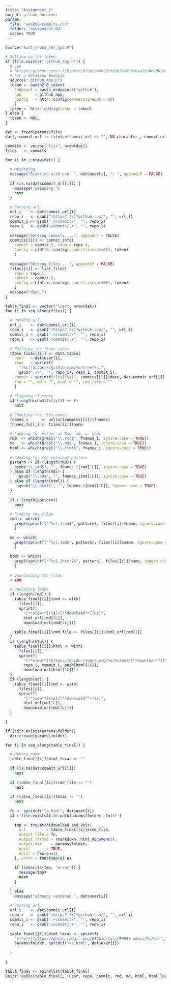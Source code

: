 ```yaml
---
title: "Assignment 2"
output: github_document
params:
  file: "week06-commits.csv"
  folder: "assignment-02"
  cache: TRUE
---
```


```r
source("list_cross_ref_api.R")
```

```r
# Setting up the token
if (file.exists(".github_app.R")) {
  # See
  # https://github.com/r-lib/httr/blob/cb4e20c9e0b38c0c020a8756db8db7a882288eaf/demo/oauth2-github.r
  # For a detailed example
  source(".github_app.R")
  token <- oauth2.0_token(
    endpoint = oauth_endpoints("github"),
    app      = github_app,
    config   = httr::config(connecttimeout = 60)
    )
  token <- httr::config(token = token)
} else {
  token <- NULL
}
```


```r
dat <- fread(params$file)
dat[, commit_url := fifelse(commit_url == "", NA_character_, commit_url)]

commits <- vector("list", nrow(dat))
files   <- commits

for (i in 1:nrow(dat)) {
  
  # Messaging
  message("Starting with user ", dat$user[i], ": ", appendLF = FALSE)
  
  if (is.na(dat$commit_url[i])) {
    message("skipping.")
    next
  }
  
  # Parsing url
  url_i    <- dat$commit_url[i]
  repo_i   <- gsub("(https?://)?github.com/", "", url_i)
  commit_i <- gsub(".+/commit/", "", repo_i)
  repo_i   <- gsub("/commit/.+", "", repo_i)
  
  message("Getting commits ...", appendLF = FALSE)
  commits[[i]] <- commit_info(
    commit = commit_i, repo = repo_i,
    config = c(httr::config(connecttimeout=60), token)
    )
  
  message("Getting files ...", appendLF = FALSE)
  files[[i]] <- list_files(
    repo = repo_i,
    commit = commit_i,
    config = c(httr::config(connecttimeout=60), token)
    )
  message("done.")
}

```

```r
table_final <- vector("list", nrow(dat))
for (i in seq_along(files)) {
  
  # Parsing url
  url_i    <- dat$commit_url[i]
  repo_i   <- gsub("(https?://)?github.com/", "", url_i)
  commit_i <- gsub(".+/commit/", "", repo_i)
  repo_i   <- gsub("/commit/.+", "", repo_i)
  
  # Building the final table
  table_final[[i]] <- data.table(
    user   = dat$user[i],
    repo   = sprintf(
      "[%s](https://github.com/%s/tree/%s)",
      gsub(".+/", "", repo_i), repo_i, commit_i),
    commit = sprintf("[%s](%s)", commits[[i]]$date, dat$commit_url[i]),
    rmd = "", md = "", html = "", rmd_file = ""
    )
  
  # Skipping if empty
  if (length(commits[[i]]) == 0) 
    next
  
  # Checking the file names
  fnames_i      <- unlist(commits[[i]]$fnames)
  fnames_full_i <- files[[i]]$name
  
  # Looking for either an Rmd, md, or html
  rmd  <- which(grepl("\\.rmd$", fnames_i, ignore.case = TRUE))
  md   <- which(grepl("\\.md$", fnames_i, ignore.case = TRUE))
  html <- which(grepl("\\.html$", fnames_i, ignore.case = TRUE))
  
  # Looking for the relevant pattern
  pattern <- if (length(rmd)) {
    gsub("\\.rmd$", "", fnames_i[rmd[1L]], ignore.case = TRUE)
  } else if (length(md)) {
      gsub("\\.md$", "", fnames_i[md[1L]], ignore.case = TRUE)
  } else if (length(html)) {
      gsub("\\.html$", "", fnames_i[html[1L]], ignore.case = TRUE)
  }
  
  if (!length(pattern))
    next
  
  # Finding the files
  rmd <- which(
    grepl(sprintf("^%s[.]rmd$", pattern), files[[i]]$name, ignore.case = TRUE)
    )

  md <- which(
    grepl(sprintf("^%s[.]md$", pattern), files[[i]]$name, ignore.case = TRUE)
    )
  
  html <- which(
    grepl(sprintf("^%s[.]html?$", pattern), files[[i]]$name, ignore.case = TRUE)
    )
  
  # Downloading the files
  # TBD
  
  # Replacing links
  if (length(rmd)) {
    table_final[[i]]$rmd <- with(
      files[[i]],
      sprintf(
        "[**view**](%s)/[**download**](%s)",
        html_url[rmd[1L]],
        download_url[rmd[1L]]))
    
    table_final[[i]]$rmd_file <- files[[i]]$html_url[rmd[1]]
  }
  if (length(html)) {
    table_final[[i]]$html <- with(
      files[[i]],
      sprintf(
        "[**view**](https://ghcdn.rawgit.org/%s/%s/%s)/[**download**](%s)",
        repo_i, commit_i, path[html[1L]],
        download_url[html[1L]]))
  }
  if (length(md)) {
    table_final[[i]]$md <- with(
      files[[i]],
      sprintf(
        "[**view**](%s)/[**download**](%s)",
        html_url[md[1L]],
        download_url[md[1L]]))
  }
  
}
```


```r
if (!dir.exists(params$folder))
  dir.create(params$folder)

for (i in seq_along(table_final)) {

  # Making room
  table_final[[i]]$html_local <- ""
  
  if (is.na(dat$commit_url[i]))
    next
  
  if (table_final[[i]]$rmd_file == "")
    next
  
  if (table_final[[i]]$html != "")
    next
  
  fn <- sprintf("%s.html", dat$user[i])
  if (!file.exists(file.path(params$folder, fn))) {
    
    tmp <- tryCatch(download_and_knit(
      url         = table_final[[i]]$rmd_file,
      output_file = fn,
      output_format = rmarkdown::html_document(),
      output_dir    = params$folder,
      quiet       = TRUE,
      envir = new.env()
    ), error = function(e) e)
    
    if (inherits(tmp, "error")) {
      message(tmp)
      next
    }
    
  } else 
    message("already rendered ", dat$user[i])
  
  # Parsing url
  url_i    <- dat$commit_url[i]
  repo_i   <- gsub("(https?://)?github.com/", "", url_i)
  commit_i <- gsub(".+/commit/", "", repo_i)
  repo_i   <- gsub("/commit/.+", "", repo_i)
  
  table_final[[i]]$html_local <- sprintf(
    "[**x**](https://ghcdn.rawgit.org/USCbiostats/PM566-admin/%s/%s)",
    params$folder, sprintf("%s.html", dat$user[i])
    
  )
  
}
```


```r
table_final <- rbindlist(table_final)
knitr::kable(table_final[,.(user, repo, commit, rmd, md, html, html_local)], format = "html")
```

